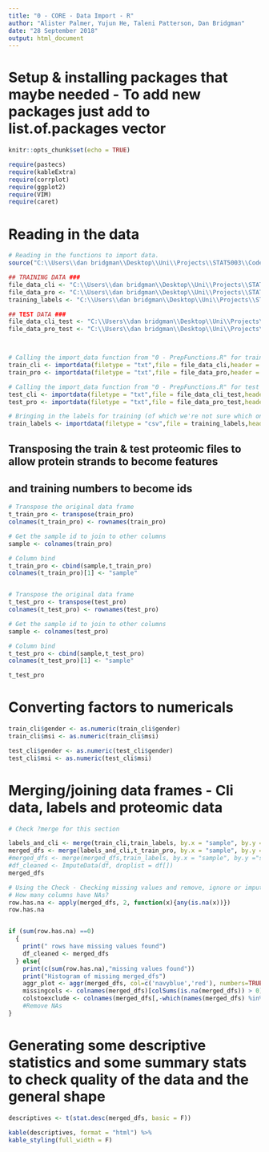 ---
title: "0 - CORE - Data Import - R"
author: "Alister Palmer, Yujun He, Taleni Patterson, Dan Bridgman"
date: "28 September 2018"
output: html_document
---

# Setup & installing packages that maybe needed - To add new packages just add to list.of.packages vector
```{r setup, include=FALSE}
knitr::opts_chunk$set(echo = TRUE)

require(pastecs)
require(kableExtra)
require(corrplot)
require(ggplot2)
require(VIM)
require(caret)

```

# Reading in the data
```{r}

# Reading in the functions to import data.
source("C:\\Users\\dan bridgman\\Desktop\\Uni\\Projects\\STAT5003\\Code\\0 - PrepFunctions.R")

## TRAINING DATA ###
file_data_cli <- "C:\\Users\\dan bridgman\\Desktop\\Uni\\Projects\\STAT5003\\Data\\Group project\\train_cli.tsv"
file_data_pro <- "C:\\Users\\dan bridgman\\Desktop\\Uni\\Projects\\STAT5003\\Data\\Group project\\train_pro.tsv"
training_labels <- "C:\\Users\\dan bridgman\\Desktop\\Uni\\Projects\\STAT5003\\Data\\Group project\\sum_tab_1.csv"

## TEST DATA ###
file_data_cli_test <- "C:\\Users\\dan bridgman\\Desktop\\Uni\\Projects\\STAT5003\\Data\\Group project\\test_cli.tsv"
file_data_pro_test <- "C:\\Users\\dan bridgman\\Desktop\\Uni\\Projects\\STAT5003\\Data\\Group project\\test_pro.tsv"



# Calling the import_data function from "0 - PrepFunctions.R" for training data
train_cli <- importdata(filetype = "txt",file = file_data_cli,header = TRUE)
train_pro <- importdata(filetype = "txt",file = file_data_pro,header = TRUE)

# Calling the import_data function from "0 - PrepFunctions.R" for test data
test_cli <- importdata(filetype = "txt",file = file_data_cli_test,header = TRUE)
test_pro <- importdata(filetype = "txt",file = file_data_pro_test,header = TRUE)

# Bringing in the labels for training (of which we're not sure which ones are correct and which ones aren't)
train_labels <- importdata(filetype = "csv",file = training_labels,header = TRUE)

```

## Transposing the train & test proteomic files to allow protein strands to become features
## and training numbers to become ids
```{r}

# Transpose the original data frame
t_train_pro <- transpose(train_pro)
colnames(t_train_pro) <- rownames(train_pro)

# Get the sample id to join to other columns
sample <- colnames(train_pro)

# Column bind
t_train_pro <- cbind(sample,t_train_pro)
colnames(t_train_pro)[1] <- "sample"


# Transpose the original data frame
t_test_pro <- transpose(test_pro)
colnames(t_test_pro) <- rownames(test_pro)

# Get the sample id to join to other columns
sample <- colnames(test_pro)

# Column bind
t_test_pro <- cbind(sample,t_test_pro)
colnames(t_test_pro)[1] <- "sample"

t_test_pro
```
# Converting factors to numericals
```{r}
train_cli$gender <- as.numeric(train_cli$gender)
train_cli$msi <- as.numeric(train_cli$msi)

test_cli$gender <- as.numeric(test_cli$gender)
test_cli$msi <- as.numeric(test_cli$msi)

```

# Merging/joining data frames - Cli data, labels and proteomic data
```{r}
# Check ?merge for this section

labels_and_cli <- merge(train_cli,train_labels, by.x = "sample", by.y ="sample", all.x = TRUE )
merged_dfs <- merge(labels_and_cli,t_train_pro, by.x = "sample", by.y ="sample", all.x = TRUE )
#merged_dfs <- merge(merged_dfs,train_labels, by.x = "sample", by.y ="sample", all.x = TRUE )
#df_cleaned <- ImputeData(df, droplist = df[])
merged_dfs
```



```{r}
# Using the Check - Checking missing values and remove, ignore or impute
# How many columns have NAs?
row.has.na <- apply(merged_dfs, 2, function(x){any(is.na(x))})
row.has.na


if (sum(row.has.na) ==0)
  {
    print(" rows have missing values found")
    df_cleaned <- merged_dfs
  } else{
    print(c(sum(row.has.na),"missing values found"))
    print("Histogram of missing merged_dfs")
    aggr_plot <- aggr(merged_dfs, col=c('navyblue','red'), numbers=TRUE, sortVars=TRUE, labels=names(merged_dfs), cex.axis=.7, gap=3, ylab=c("Histogram of missing merged_dfs, pre-cleaning","Pattern") )
    missingcols <- colnames(merged_dfs)[colSums(is.na(merged_dfs)) > 0]
    colstoexclude <- colnames(merged_dfs[,-which(names(merged_dfs) %in% missingcols)])
    #Remove NAs
}

```


# Generating some descriptive statistics and some summary stats to check quality of the data and the general shape
```{r}
descriptives <- t(stat.desc(merged_dfs, basic = F))

kable(descriptives, format = "html") %>%
kable_styling(full_width = F)

```

```{r}

```



